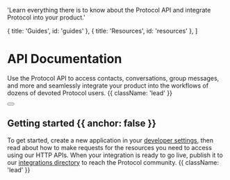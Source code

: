 
  'Learn everything there is to know about the Protocol API and integrate Protocol into your product.'

  { title: 'Guides', id: 'guides' },
  { title: 'Resources', id: 'resources' },
]

<HeroPattern />

# API Documentation

Use the Protocol API to access contacts, conversations, group messages, and more and seamlessly integrate your product into the workflows of dozens of devoted Protocol users. {{ className: 'lead' }}

<div className="not-prose mb-16 mt-6 flex gap-3">
  <Button href="/quickstart" arrow="right" children="Quickstart" />
</div>

## Getting started {{ anchor: false }}

To get started, create a new application in your [developer settings](#), then read about how to make requests for the resources you need to access using our HTTP APIs. When your integration is ready to go live, publish it to our [integrations directory](#) to reach the Protocol community. {{ className: 'lead' }}

<Guides />

<Resources />

